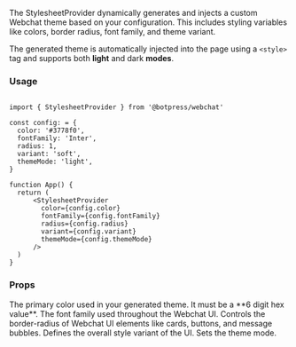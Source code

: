 The StylesheetProvider dynamically generates and injects a custom Webchat theme based on your configuration.
This includes styling variables like colors, border radius, font family, and theme variant.

The generated theme is automatically injected into the page using a `<style>` tag and supports both **light** and dark **modes**.

### Usage

```tsx App.tsx

import { StylesheetProvider } from '@botpress/webchat'

const config: = {
  color: '#3778f0',
  fontFamily: 'Inter',
  radius: 1,
  variant: 'soft',
  themeMode: 'light',
}

function App() {
  return (
      <StylesheetProvider
        color={config.color}
        fontFamily={config.fontFamily}
        radius={config.radius}
        variant={config.variant}
        themeMode={config.themeMode}
      />
  )
}

```

### Props

<ResponseField name="color" type="string">
  The primary color used in your generated theme. It must be a **6 digit hex value**.
</ResponseField>
<ResponseField name="fontFamily" type="'rubik', 'inter', 'ibm', 'fira'">
  The font family used throughout the Webchat UI.
</ResponseField>
<ResponseField name="radius" type="number (1 - 4)">
  Controls the border-radius of Webchat UI elements like cards, buttons, and message bubbles.
</ResponseField>
<ResponseField name="variant" type="'solid' | 'soft'">
  Defines the overall style variant of the UI.
</ResponseField>
<ResponseField name="themeMode" type="'light' | 'dark'">
  Sets the theme mode.
</ResponseField>
